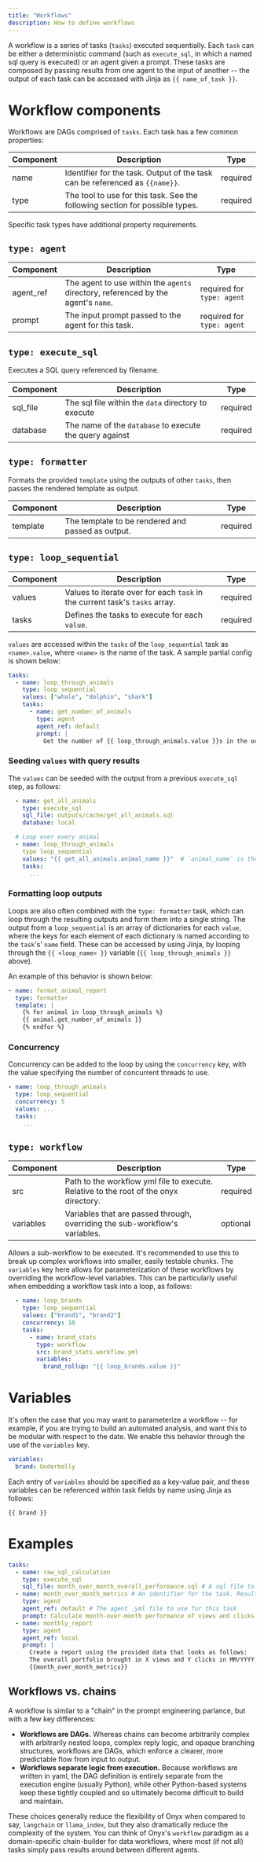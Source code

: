 ```yaml
---
title: "Workflows"
description: How to define workflows
---
```


A workflow is a series of tasks (`tasks`) executed sequentially. Each `task`
can be either a deterministic command (such as `execute_sql`, in which a named
sql query is executed) or an agent given a prompt. These tasks are composed by
passing results from one agent to the input of another -- the output of each
task can be accessed with Jinja as `{{ name_of_task }}`.

# Workflow components

Workflows are DAGs comprised of `tasks`. Each task has a few common properties:

| Component | Description                                                                  | Type     |
| --------- | ---------------------------------------------------------------------------- | -------- |
| name      | Identifier for the task. Output of the task can be referenced as `{{name}}`. | required |
| type      | The tool to use for this task. See the following section for possible types. | required |

Specific task types have additional property requirements.

## `type: agent`

| Component | Description                                                                       | Type                       |
| --------- | --------------------------------------------------------------------------------- | -------------------------- |
| agent_ref | The agent to use within the `agents` directory, referenced by the agent's `name`. | required for `type: agent` |
| prompt    | The input prompt passed to the agent for this task.                               | required for `type: agent` |

## `type: execute_sql`

Executes a SQL query referenced by filename.

| Component | Description                                              | Type     |
| --------- | -------------------------------------------------------- | -------- |
| sql_file  | The sql file within the `data` directory to execute      | required |
| database  | The name of the `database` to execute the query against  | required |

## `type: formatter`

Formats the provided `template` using the outputs of other `tasks`, then passes
the rendered template as output.

| Component | Description                                       | Type     |
| --------- | ------------------------------------------------- | -------- |
| template  | The template to be rendered and passed as output. | required |

## `type: loop_sequential`

| Component | Description                                                                 | Type     |
| --------- | --------------------------------------------------------------------------- | -------- |
| values    | Values to iterate over for each `task` in the current task's `tasks` array. | required |
| tasks     | Defines the tasks to execute for each `value`.                              | required |

`values` are accessed within the `tasks` of the `loop_sequential` task as
`<name>.value`, where `<name>` is the name of the task. A sample partial config
is shown below:

```yaml
tasks:
  - name: loop_through_animals
    type: loop_sequential
    values: ["whale", "dolphin", "shark"]
    tasks:
      - name: get_number_of_animals
        type: agent
        agent_ref: default
        prompt: |
          Get the number of {{ loop_through_animals.value }}s in the ocean.
```
### Seeding `values` with query results
The `values` can be seeded with the output from a previous `execute_sql` step,
as follows:

```yaml
  - name: get_all_animals
    type: execute_sql
    sql_file: outputs/cache/get_all_animals.sql
    database: local

  # Loop over every animal
  - name: loop_through_animals
    type loop_sequential
    values: "{{ get_all_animals.animal_name }}"  # `animal_name` is the column name to loop over
    tasks:
      ...
```

### Formatting loop outputs
Loops are also often combined with the `type: formatter` task, which can loop through
the resulting outputs and form them into a single string. The output from a
`loop_sequential` is an array of dictionaries for each `value`, where the keys
for each element of each dictionary is named according to the `task`'s' `name`
field. These can be accessed by using Jinja, by looping through the `{{
<loop_name> }}` variable (`{{ loop_through_animals }}` above).

An example of this behavior is shown below:

```yaml
- name: format_animal_report
  type: formatter
  template: |
    {% for animal in loop_through_animals %}
    {{ animal.get_number_of_animals }}
    {% endfor %}
```

### Concurrency

Concurrency can be added to the loop by using the `concurrency` key, with the
value specifying the number of concurrent threads to use.

```yaml
- name: loop_through_animals
  type: loop_sequential
  concurrency: 5
  values: ...
  tasks:
    ...
```

## `type: workflow`

| Component | Description                                                                           | Type     |
| --------- | ------------------------------------------------------------------------------------- | -------- |
| src       | Path to the workflow yml file to execute. Relative to the root of the onyx directory. | required |
| variables | Variables that are passed through, overriding the sub-workflow's variables.           | optional |

Allows a sub-workflow to be executed. It's recommended to use this to break up
complex workflows into smaller, easily testable chunks. The `variables` key
here allows for parameterization of these workflows by overriding the
workflow-level variables. This can be particularly useful when embedding a
workflow task into a loop, as follows:

```yaml
  - name: loop_brands
    type: loop_sequential
    values: ["brand1", "brand2"]
    concurrency: 10
    tasks:
      - name: brand_stats
        type: workflow
        src: brand_stats.workflow.yml
        variables:
          brand_rollup: "{{ loop_brands.value }}"
```

# Variables

It's often the case that you may want to parameterize a workflow -- for
example, if you are trying to build an automated analysis, and want this to be
modular with respect to the date. We enable this behavior through the use of
the `variables` key. 

```yaml
variables:
  brand: Underbelly
```

Each entry of `variables` should be specified as a key-value pair, and these
variables can be referenced within task fields by name using Jinja as follows:

```
{{ brand }}
```

# Examples

```yaml workflows/monthly_report.yml
tasks:
  - name: raw_sql_calculation
    type: execute_sql
    sql_file: month_over_month_overall_performance.sql # A sql file to execute deterministically
  - name: month_over_month_metrics # An identifier for the task. Results can be referenced by jinja-wrapping this name
    type: agent
    agent_ref: default # The agent .yml file to use for this task
    prompt: Calculate month-over-month performance of views and clicks for the entire ad portfolio. # The prompt given to the agent
  - name: monthly_report
    type: agent
    agent_ref: local
    prompt: |
      Create a report using the provided data that looks as follows:
      The overall portfolio brought in X views and Y clicks in MM/YYYY, up A% and B%, respectively.
      {{month_over_month_metrics}}
```

## Workflows vs. chains

A workflow is similar to a "chain" in the prompt engineering parlance, but with
a few key differences:

- **Workflows are DAGs.** Whereas chains can become arbitrarily complex with
  arbitrarily nested loops, complex reply logic, and opaque branching structures,
  workflows are DAGs, which enforce a clearer, more predictable flow from input
  to output.
- **Workflows separate logic from execution.** Because workflows are written in
  yaml, the DAG definition is entirely separate from the execution engine
  (usually Python), while other Python-based systems keep these tightly coupled
  and so ultimately become difficult to build and maintain.

These choices generally reduce the flexibility of Onyx when compared to say,
`langchain` or `llama_index`, but they also dramatically reduce the complexity
of the system. You can think of Onyx's `workflow` paradigm as a domain-specific
chain-builder for data workflows, where most (if not all) tasks simply pass
results around between different agents.
